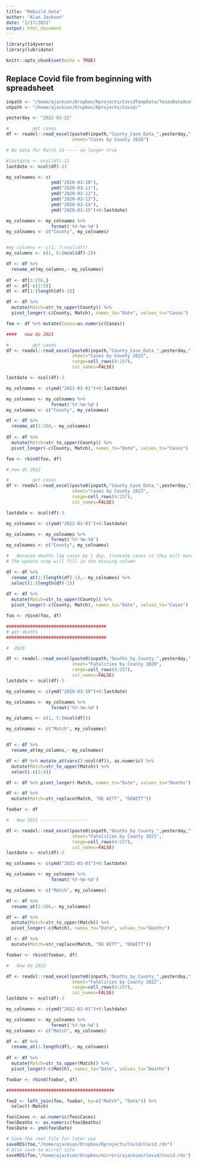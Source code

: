 ```yaml
---
title: "Rebuild_data"
author: "Alan Jackson"
date: "1/17/2021"
output: html_document
---
```


```r

library(tidyverse)
library(lubridate)

knitr::opts_chunk$set(echo = TRUE)
```


## Replace Covid file from beginning with spreadsheet

```r

inpath <- "/home/ajackson/Dropbox/Rprojects/CovidTempData/TexasDataXcel/"
utpath <- "/home/ajackson/Dropbox/Rprojects/Covid/"

yesterday <- "2022-01-22"

#         get cases
df <- readxl::read_excel(paste0(inpath,"County_Case_Data_",yesterday,".xlsx"),
                         sheet="Cases by County 2020")

# No data for March 14 ---- no longer true

#lastdate <- ncol(df)-11
lastdate <- ncol(df)-13

my_colnames <- c(
                 ymd("2020-03-10"),  
                 ymd("2020-03-11"),  
                 ymd("2020-03-12"),  
                 ymd("2020-03-13"),  
                 ymd("2020-03-14"),  
                 ymd("2020-03-15")+0:lastdate)

my_colnames <- my_colnames %>% 
                 format('%Y-%m-%d')
my_colnames <- c("County", my_colnames)


#my_columns <- c(1, 7:ncol(df))
my_columns <- c(1, 6:(ncol(df)-2))

df <- df %>% 
  rename_at(my_columns,~ my_colnames)
  
df <- df[3:256,]
df <- df[-c(2:5)]
df <- df[1:(length(df)-2)]

df <- df %>%
  mutate(Match=str_to_upper(County)) %>% 
  pivot_longer(-c(County, Match), names_to="Date", values_to="Cases")

foo <- df %>% mutate(Cases=as.numeric(Cases))

####   now do 2021

#         get cases
df <- readxl::read_excel(paste0(inpath,"County_Case_Data_",yesterday,".xlsx"),
                         sheet="Cases by County 2021",
                         range=cell_rows(4:257),
                         col_names=FALSE)

lastdate <- ncol(df)-2

my_colnames <- c(ymd("2021-01-01")+0:lastdate)

my_colnames <- my_colnames %>% 
                 format('%Y-%m-%d')
my_colnames <- c("County", my_colnames)

df <- df %>% 
  rename_at(1:366,~ my_colnames)
  
df <- df %>%
  mutate(Match=str_to_upper(County)) %>% 
  pivot_longer(-c(County, Match), names_to="Date", values_to="Cases")

foo <- rbind(foo, df)

# now do 2022

#         get cases
df <- readxl::read_excel(paste0(inpath,"County_Case_Data_",yesterday,".xlsx"),
                         sheet="Cases by County 2022",
                         range=cell_rows(4:257),
                         col_names=FALSE)

lastdate <- ncol(df)-3

my_colnames <- c(ymd("2022-01-01")+0:lastdate)

my_colnames <- my_colnames %>% 
                 format('%Y-%m-%d')
my_colnames <- c("County", my_colnames)

#   Because deaths lag cases by 1 day, truncate cases so they will match up.
# The update step will fill in the missing column.

df <- df %>% 
  rename_at(1:(length(df)-1),~ my_colnames) %>% 
  select(1:(length(df)-1))
  
df <- df %>%
  mutate(Match=str_to_upper(County)) %>% 
  pivot_longer(-c(County, Match), names_to="Date", values_to="Cases")

foo <- rbind(foo, df)

######################################
# get deaths
######################################

#  2020

df <- readxl::read_excel(paste0(inpath,"Deaths_by_County_",yesterday,".xlsx"),
                         sheet="Fatalities by County 2020",
                         range=cell_rows(4:257),
                         col_names=FALSE)
lastdate <- ncol(df)-5

my_colnames <- c(ymd("2020-03-10")+0:lastdate)

my_colnames <- my_colnames %>% 
                 format('%Y-%m-%d')

my_columns <- c(1, 5:(ncol(df)))

my_colnames <- c("Match", my_colnames)


df <- df %>% 
  rename_at(my_columns,~ my_colnames)

df <- df %>% mutate_at(vars(2:ncol(df)), as.numeric) %>% 
  mutate(Match=str_to_upper(Match)) %>% 
  select(-c(2:4))

df <- df %>% pivot_longer(-Match, names_to="Date", values_to="Deaths")

df <- df %>% 
  mutate(Match=str_replace(Match, "DE WITT", "DEWITT"))

foobar <- df

#   Now 2021 ------------------

df <- readxl::read_excel(paste0(inpath,"Deaths_by_County_",yesterday,".xlsx"),
                         sheet="Fatalities by County 2021",
                         range=cell_rows(4:257),
                         col_names=FALSE)
lastdate <- ncol(df)-2

my_colnames <- c(ymd("2021-01-01")+0:lastdate)

my_colnames <- my_colnames %>% 
                 format('%Y-%m-%d')

my_colnames <- c("Match", my_colnames)

df <- df %>% 
  rename_at(1:366,~ my_colnames)

df <- df %>%
  mutate(Match=str_to_upper(Match)) %>% 
  pivot_longer(-c(Match), names_to="Date", values_to="Deaths")

df <- df %>% 
  mutate(Match=str_replace(Match, "DE WITT", "DEWITT"))

foobar <- rbind(foobar, df)

#   Now do 2022

df <- readxl::read_excel(paste0(inpath,"Deaths_by_County_",yesterday,".xlsx"),
                         sheet="Fatalities by County 2022",
                         range=cell_rows(4:257),
                         col_names=FALSE)
lastdate <- ncol(df)-2

my_colnames <- c(ymd("2022-01-01")+0:lastdate)

my_colnames <- my_colnames %>% 
                 format('%Y-%m-%d')
my_colnames <- c("Match", my_colnames)

df <- df %>% 
  rename_at(1:length(df),~ my_colnames)
  
df <- df %>%
  mutate(Match=str_to_upper(Match)) %>% 
  pivot_longer(-c(Match), names_to="Date", values_to="Deaths")

foobar <- rbind(foobar, df)

#########################################

foo2 <- left_join(foo, foobar, by=c("Match", "Date")) %>% 
  select(-Match)

foo$Cases <- as.numeric(foo$Cases)
foo$Deaths <- as.numeric(foo$Deaths)
foo$Date <- ymd(foo$Date)

# Save the real file for later use
saveRDS(foo,"/home/ajackson/Dropbox/Rprojects/Covid/Covid.rds")
# Also save to mirror site
saveRDS(foo,"/home/ajackson/Dropbox/mirrors/ajackson/Covid/Covid.rds")

```